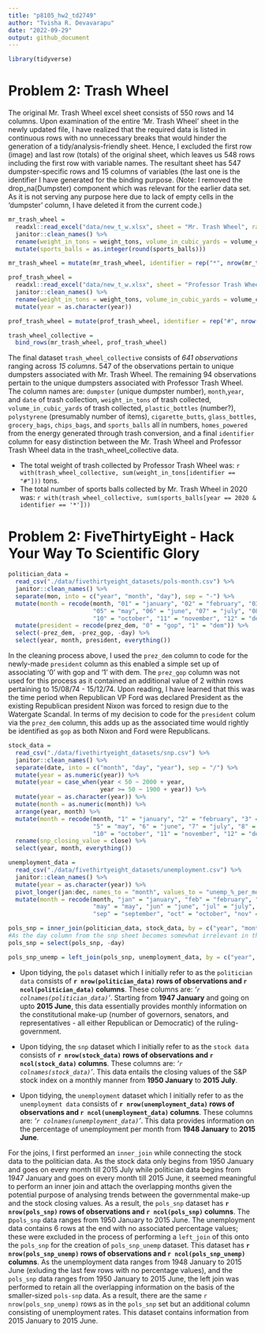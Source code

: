 ```yaml
---
title: "p8105_hw2_td2749"
author: "Tvisha R. Devavarapu"
date: "2022-09-29"
output: github_document
---
```


```r
library(tidyverse)
```

# Problem 2: Trash Wheel
The original Mr. Trash Wheel excel sheet consists of 550 rows and 14 columns. Upon examination of the entire 'Mr. Trash Wheel' sheet in the newly updated file, I have realized that the required data is listed in continuous rows with no unnecessary breaks that would hinder the generation of a tidy/analysis-friendly sheet. Hence, I excluded the first row (image) and last row (totals) of the original sheet, which leaves us 548 rows including the first row with variable names. The resultant sheet has 547 dumpster-specific rows and 15 columns of variables (the last one is the identifier I have generated for the binding purpose. (Note: I removed the drop_na(Dumpster) component which was relevant for the earlier data set. As it is not serving any purpose here due to lack of empty cells in the 'dumpster' column, I have deleted it from the current code.)

```r
mr_trash_wheel = 
  readxl::read_excel("data/new_t_w.xlsx", sheet = "Mr. Trash Wheel", range = "A2:N549") %>%
  janitor::clean_names() %>%
  rename(weight_in_tons = weight_tons, volume_in_cubic_yards = volume_cubic_yards) %>%
  mutate(sports_balls = as.integer(round(sports_balls)))

mr_trash_wheel = mutate(mr_trash_wheel, identifier = rep("*", nrow(mr_trash_wheel)))
```

```r
prof_trash_wheel = 
  readxl::read_excel("data/new_t_w.xlsx", sheet = "Professor Trash Wheel", range = "A2:M96") %>%
  janitor::clean_names() %>%
  rename(weight_in_tons = weight_tons, volume_in_cubic_yards = volume_cubic_yards) %>%
  mutate(year = as.character(year))

prof_trash_wheel = mutate(prof_trash_wheel, identifier = rep("#", nrow(prof_trash_wheel)))

```

```r
trash_wheel_collective = 
  bind_rows(mr_trash_wheel, prof_trash_wheel)
```

The final dataset `trash_wheel_collective` consists of *641 observations* ranging across *15 columns*. 547 of the observations pertain to unique dumpsters associated with Mr. Trash Wheel. The remaining 94 observations pertain to the unique dumpsters associated with Professor Trash Wheel. The column names are: `dumpster` (unique dumpster number), `month`,`year`, and `date` of trash collection, `weight_in_tons` of trash collected, `volume_in_cubic_yards` of trash collected, `plastic_bottles` (number?), `polystyrene` (presumably number of items), `cigarette_butts`, `glass_bottles`, `grocery_bags`, `chips_bags`, and `sports_balls` all in numbers, `homes_powered` from the energy generated through trash conversion, and a final `identifier` column for easy distinction between the Mr. Trash Wheel and Professor Trash Wheel data in the trash_wheel_collective data.

* The total weight of trash collected by Professor Trash Wheel was: `r with(trash_wheel_collective, sum(weight_in_tons[identifier == "#"]))` tons. 
* The total number of sports balls collected by Mr. Trash Wheel in 2020 was: `r with(trash_wheel_collective, sum(sports_balls[year == 2020 & identifier == '*']))`


# Problem 2: FiveThirtyEight - Hack Your Way To Scientific Glory

```r
politician_data = 
  read_csv("./data/fivethirtyeight_datasets/pols-month.csv") %>%
  janitor::clean_names() %>%
  separate(mon, into = c("year", "month", "day"), sep = "-") %>%
  mutate(month = recode(month, "01" = "january", "02" = "february", "03" = "march", "04" = "april", 
                        "05" = "may", "06" = "june", "07" = "july", "08" = "august", "09" = "september",
                        "10" = "october", "11" = "november", "12" = "december")) %>%
  mutate(president = recode(prez_dem, "0" = "gop", "1" = "dem")) %>%
  select(-prez_dem, -prez_gop, -day) %>%
  select(year, month, president, everything())
```
In the cleaning process above, I used the `prez_dem` column to code for the newly-made `president` column as this enabled a simple set up of associating '0' with gop and '1' with dem. The `prez_gop` column was not used for this process as it contained an additional value of 2 within rows pertaining to 15/08/74 - 15/12/74. Upon reading, I have learned that this was the time period when Republican VP Ford was declared President as the existing Republican president Nixon was forced to resign due to the Watergate Scandal. In terms of my decision to code for the `president` colum via the `prez_dem` column, this adds up as the associated time would rightly be identified as `gop` as both Nixon and Ford were Republicans.


```r
stock_data =
  read_csv("./data/fivethirtyeight_datasets/snp.csv") %>%
  janitor::clean_names() %>%
  separate(date, into = c("month", "day", "year"), sep = "/") %>%
  mutate(year = as.numeric(year)) %>%
  mutate(year = case_when(year < 50 ~ 2000 + year,
                          year >= 50 ~ 1900 + year)) %>%
  mutate(year = as.character(year)) %>%
  mutate(month = as.numeric(month)) %>%
  arrange(year, month) %>%
  mutate(month = recode(month, "1" = "january", "2" = "february", "3" = "march", "4" = "april", 
                        "5" = "may", "6" = "june", "7" = "july", "8" = "august", "9" = "september",
                        "10" = "october", "11" = "november", "12" = "december")) %>%
  rename(snp_closing_value = close) %>%
  select(year, month, everything())
```

```r
unemployment_data = 
  read_csv("./data/fivethirtyeight_datasets/unemployment.csv") %>%
  janitor::clean_names() %>%
  mutate(year = as.character(year)) %>%
  pivot_longer(jan:dec, names_to = "month", values_to = "unemp_%_per_month") %>%
  mutate(month = recode(month, "jan" = "january", "feb" = "february", "mar" = "march", "apr" = "april", 
                        "may" = "may", "jun" = "june", "jul" = "july", "aug" = "august", 
                        "sep" = "september", "oct" = "october", "nov" = "november", "dec" = "december"))
```

```r
pols_snp = inner_join(politician_data, stock_data, by = c("year", "month"))
#As the day column from the snp sheet becomes somewhat irrelevant in the larger scheme of this situation, I will remove it: 
pols_snp = select(pols_snp, -day)
```

```r
pols_snp_unemp = left_join(pols_snp, unemployment_data, by = c("year", "month"))
```


* Upon tidying, the `pols` dataset which I initially refer to as the `politician data` consists of **`r nrow(politician_data)` rows of observations and `r ncol(politician_data)` columns**. These columns are:  _'`r colnames(politician_data)`'_. Starting from **1947 January** and going on upto **2015 June**, this data essentially provides monthly information on the constitutional make-up (number of governors, senators, and representatives - all either Republican or Democratic) of the ruling-government.

* Upon tidying, the `snp` dataset which I initially refer to as the `stock data` consists of **`r nrow(stock_data)` rows of observations and `r ncol(stock_data)` columns**. These columns are:  _'`r colnames(stock_data)`'_. This data entails the closing values of the S&P stock index on a monthly manner from **1950 January** to **2015 July**. 

* Upon tidying, the `unemployment` dataset which I initially refer to as the `unemployment data` consists of **`r nrow(unemployment_data)` rows of observations and `r ncol(unemployment_data)` columns**. These columns are:  _'`r colnames(unemployment_data)`'_. This data provides information on the percentage of unemployment per month from **1948 January** to **2015 June**. 


For the joins, I first performed an `inner_join` while connecting the stock data to the politician data. As the stock data only begins from 1950 January and goes on every month till 2015 July while politician data begins from 1947 January and goes on every month till 2015 June, it seemed meaningful to perform an inner join and attach the overlapping months given the potential purpose of analysing trends between the governmental make-up and the stock closing values. As a result, the `pols_snp` dataset has **`r nrow(pols_snp)` rows of observations and `r ncol(pols_snp)` columns**. The p`pols_snp` data ranges from 1950 January to 2015 June. 
The unemployment data contains 6 rows at the end with no associated percentage values; these were excluded in the process of performing a `left_join` of this onto the `pols_snp` for the creation of `pols_snp_unemp` dataset. This dataset has **`r nrow(pols_snp_unemp)` rows of observations and `r ncol(pols_snp_unemp)` columns**. As the unemployment data ranges from 1948 January to 2015 June (exluding the last few rows with no percentage values), and the `pols_snp` data ranges from 1950 January to 2015 June, the left join was performed to retain all the overlapping information on the basis of the smaller-sized `pols-snp` data. As a result, there are the same `r nrow(pols_snp_unemp)` rows as in the `pols_snp` set but an additional column consisting of unemployment rates. This dataset contains information from 2015 January to 2015 June. 